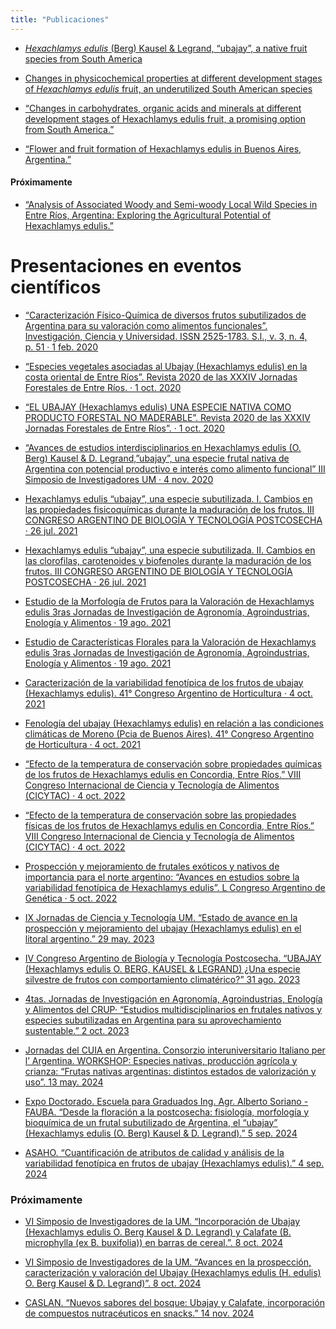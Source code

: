 ```yaml
---
title: "Publicaciones"
---
```


* [*Hexachlamys edulis* (Berg) Kausel & Legrand, “ubajay”, a native fruit species from South America](https://oaj.fupress.net/index.php/ahs/article/view/10660)

* [Changes in physicochemical properties at different development stages of *Hexachlamys edulis* fruit, an underutilized South American species](https://doi.org/10.1016/j.heliyon.2021.e08323)

* [“Changes in carbohydrates, organic acids and minerals at different development stages of Hexachlamys edulis fruit, a promising option from South America.”](https://www.mdpi.com/2311-7524/9/3/314/htm)

* [“Flower and fruit formation of Hexachlamys edulis in Buenos Aires, Argentina.”](https://www.jaeid.it/index.php/jaeid/article/view/13261/11905)

#### Próximamente

* [“Analysis of Associated Woody and Semi-woody Local Wild Species in Entre Ríos, Argentina: Exploring the Agricultural Potential of Hexachlamys edulis.”](https://www.preprints.org/manuscript/202409.0304/v1)

# Presentaciones en eventos científicos

* [“Caracterización Físico-Química de diversos frutos subutilizados de Argentina para su valoración como alimentos funcionales”. Investigación, Ciencia y Universidad. ISSN 2525-1783. S.l., v. 3, n. 4, p. 51 · 1 feb. 2020](http://repositorio.umaza.edu.ar//handle/00261/1634)

* [“Especies vegetales asociadas al Ubajay (Hexachlamys edulis) en la costa oriental de Entre Ríos”. Revista 2020 de las XXXIV Jornadas Forestales de Entre Ríos. · 1 oct. 2020](https://www.jornadasforestales.com.ar/book/2020.html)

* [“EL UBAJAY (Hexachlamys edulis) UNA ESPECIE NATIVA COMO PRODUCTO FORESTAL NO MADERABLE". Revista 2020 de las XXXIV Jornadas Forestales de Entre Ríos”. · 1 oct. 2020](https://www.jornadasforestales.com.ar/book/2020.html)

* [“Avances de estudios interdisciplinarios en Hexachlamys edulis (O. Berg) Kausel & D. Legrand, "ubajay", una especie frutal nativa de Argentina con potencial productivo e interés como alimento funcional” III Simposio de Investigadores UM · 4 nov. 2020](https://repositorio.unimoron.edu.ar/handle/10.34073/266)

* [Hexachlamys edulis "ubajay", una especie subutilizada. I. Cambios en las propiedades fisicoquímicas durante la maduración de los frutos. III CONGRESO ARGENTINO DE BIOLOGÍA Y TECNOLOGÍA POSTCOSECHA · 26 jul. 2021](https://www.fiq.unl.edu.ar/institucional/wp-content/uploads/sites/3/2021/08/Libro-de-Res%C3%BAmenes-III-CABTP-con-ISBN.pdf)

* [Hexachlamys edulis "ubajay", una especie subutilizada. II. Cambios en las clorofilas, carotenoides y biofenoles durante la maduración de los frutos. III CONGRESO ARGENTINO DE BIOLOGÍA Y TECNOLOGÍA POSTCOSECHA · 26 jul. 2021](https://www.fiq.unl.edu.ar/institucional/wp-content/uploads/sites/3/2021/08/Libro-de-Res%C3%BAmenes-III-CABTP-con-ISBN.pdf)

* [Estudio de la Morfología de Frutos para la Valoración de Hexachlamys edulis 3ras Jornadas de Investigación de Agronomía, Agroindustrias, Enología y Alimentos · 19 ago. 2021](http://www.crup.org.ar/document/download/807/)

* [Estudio de Características Florales para la Valoración de Hexachlamys edulis 3ras Jornadas de Investigación de Agronomía, Agroindustrias, Enología y Alimentos · 19 ago. 2021](http://www.crup.org.ar/document/download/807/)

* [Caracterización de la variabilidad fenotípica de los frutos de ubajay (Hexachlamys edulis). 41° Congreso Argentino de Horticultura · 4 oct. 2021](https://www.youtube.com/watch?v=LVt4-fyNiWQ&list=PLVw1YTJX8OrQOUuVMSDOq5UMaETwcLmt-&t=10s)

* [Fenología del ubajay (Hexachlamys edulis) en relación a las condiciones climáticas de Moreno (Pcia de Buenos Aires). 41° Congreso Argentino de Horticultura · 4 oct. 2021](https://www.youtube.com/watch?list=PLVw1YTJX8OrTw3WvMKEcICSj14suTqibz&v=9PmGkG4dA0A)

* [“Efecto de la temperatura de conservación sobre propiedades químicas de los frutos de Hexachlamys edulis en Concordia, Entre Ríos.” VIII Congreso Internacional de Ciencia y Tecnología de Alimentos (CICYTAC) · 4 oct. 2022](https://cicytac.cba.gov.ar/)

* [“Efecto de la temperatura de conservación sobre las propiedades físicas de los frutos de Hexachlamys edulis en Concordia, Entre Ríos.” VIII Congreso Internacional de Ciencia y Tecnología de Alimentos (CICYTAC) · 4 oct. 2022](https://cicytac.cba.gov.ar/)

* [Prospección y mejoramiento de frutales exóticos y nativos de importancia para el norte argentino: "Avances en estudios sobre la variabilidad fenotípica de Hexachlamys edulis". L Congreso Argentino de Genética · 5 oct. 2022](https://sag.org.ar/congreso2022/simposios/)

* [IX Jornadas de Ciencia y Tecnología UM. “Estado de avance en la prospección y mejoramiento del ubajay (Hexachlamys edulis) en el litoral argentino.” 29 may. 2023](https://www.unimoron.edu.ar/static/media/doc_7ca663be2bdb11ee8ef50242ac170005_o.pdf)

* [IV Congreso Argentino de Biología y Tecnología Postcosecha. “UBAJAY (Hexachlamys edulis O. BERG, KAUSEL & LEGRAND) ¿Una especie silvestre de frutos con comportamiento climatérico?” 31 ago. 2023](https://revistas.unlp.edu.ar/InvJov/article/view/16147/15415)

* [4tas. Jornadas de Investigación en Agronomía, Agroindustrias, Enología y Alimentos del CRUP· "Estudios multidisciplinarios en frutales nativos y especies subutilizadas en Argentina para su aprovechamiento sustentable." 2 oct. 2023](https://umazaeduar-my.sharepoint.com/personal/cromero_umaza_edu_ar/_layouts/15/stream.aspx?id=%2Fpersonal%2Fcromero%5Fumaza%5Fedu%5Far%2FDocuments%2FDatos%20adjuntos%2FEspecies%20nativas%20de%20frutales%20desde%20el%20recurso%20gen%C3%A9tico%20a%20la%20cadena%20de%20producci%C3%B3n%5FParte%202%2Emp4&ga=1&referrer=StreamWebApp%2EWeb&referrerScenario=AddressBarCopied%2Eview%2E5c49489b%2D5b25%2D4291%2Da452%2De75564cd33b0)

* [Jornadas del CUIA en Argentina. Consorzio interuniversitario Italiano per l’ Argentina. WORKSHOP: Especies nativas, producción agrícola y crianza: "Frutas nativas argentinas: distintos estados de valorización y uso". 13 may. 2024](https://www.cuia.net/wp-content/uploads/2024/04/CUIA-2024-Aggiornato.pdf)

* [Expo Doctorado. Escuela para Graduados Ing. Agr. Alberto Soriano - FAUBA. "Desde la floración a la postcosecha: fisiología, morfología y bioquímica de un frutal subutilizado de Argentina, el “ubajay” (Hexachlamys edulis (O. Berg) Kausel & D. Legrand)." 5 sep. 2024](https://www.youtube.com/watch?v=NEKUe7lck0A&t=1660s)

* [ASAHO. "Cuantificación de atributos de calidad y análisis de la variabilidad fenotípica en frutos
de ubajay (Hexachlamys edulis)." 4 sep. 2024
](https://asaho.org/libro-de-resumenes-42-congreso-argentino-de-horticultura/)

### Próximamente

* [VI Simposio de Investigadores de la UM. "Incorporación de Ubajay (Hexachlamys edulis O. Berg Kausel & D. Legrand) y Calafate (B. microphylla (ex B. buxifolia)) en barras de cereal.". 8 oct. 2024](http://secyt.unimoron.edu.ar/)

* [VI Simposio de Investigadores de la UM. "Avances en la prospección, caracterización y valoración del Ubajay (Hexachlamys edulis (H. edulis) O. Berg Kausel & D. Legrand)". 8 oct. 2024](http://secyt.unimoron.edu.ar/)

* [CASLAN. "Nuevos sabores del bosque: Ubajay y Calafate, incorporación de compuestos nutracéuticos en snacks." 14 nov. 2024](https://caslan2024.unimoron.edu.ar/)

